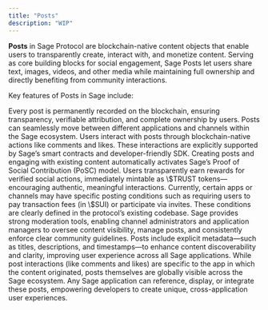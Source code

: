```yaml
---
title: "Posts"
description: "WIP"
---
```


**Posts** in Sage Protocol are blockchain-native content objects that enable users to transparently create, interact with, and monetize content. Serving as core building blocks for social engagement, Sage Posts let users share text, images, videos, and other media while maintaining full ownership and directly benefiting from community interactions.

Key features of Posts in Sage include:

<Card title="Blockchain-Native Creation and Ownership">
  Every post is permanently recorded on the blockchain, ensuring transparency, verifiable attribution, and complete ownership by users. Posts can seamlessly move between different applications and channels within the Sage ecosystem.
</Card>

<Card title="Engagement and Interaction">
  Users interact with posts through blockchain-native actions like comments and likes. These interactions are explicitly supported by Sage’s smart contracts and developer-friendly SDK.
</Card>

<Card title="Incentivized Participation via PoSC">
  Creating posts and engaging with existing content automatically activates Sage’s Proof of Social Contribution (PoSC) model. Users transparently earn rewards for verified social actions, immediately mintable as \$TRUST tokens—encouraging authentic, meaningful interactions.
</Card>

<Card title="Posting Conditions">
  Currently, certain apps or channels may have specific posting conditions such as requiring users to pay transaction fees (in \$SUI) or participate via invites. These conditions are clearly defined in the protocol’s existing codebase.
</Card>

<Card title="Administrative and Moderation Controls">
  Sage provides strong moderation tools, enabling channel administrators and application managers to oversee content visibility, manage posts, and consistently enforce clear community guidelines.
</Card>

<Card title="Discoverability and Metadata">
  Posts include explicit metadata—such as titles, descriptions, and timestamps—to enhance content discoverability and clarity, improving user experience across all Sage applications.
</Card>

<Card title="Composable Integration">
  While post interactions (like comments and likes) are specific to the app in which the content originated, posts themselves are globally visible across the Sage ecosystem. Any Sage application can reference, display, or integrate these posts, empowering developers to create unique, cross-application user experiences.
</Card>